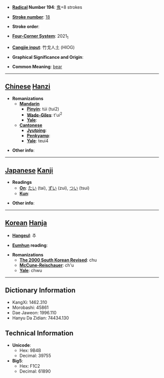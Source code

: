* '''[[Wiktionary:Chinese radical index| Radical]] Number 194''': [[Wiktionary:Chinese radical index 鬼|鬼]]+8 strokes

* '''[[Wiktionary:Chinese total strokes index|Stroke number]]''': [[Wiktionary:Chinese total strokes index 18|18]]

* '''Stroke order''': 

* '''[[Wiktionary:Chinese four corner index|Four-Corner System]]''': 2021<sub>1</sub>

* '''[[Wiktionary:Chinese Cangjie index|Cangjie input]]''': 竹戈人土 (HIOG)

* '''Graphical Significance and Origin''': 

* '''Common Meaning''': [[bear]]

----

== [[Chinese]] [[Hanzi]] ==

* '''Romanizations'''
** '''[[Mandarin]]'''
*** '''[[Pinyin]]''': túi (tui2)
*** '''[[Wade-Giles]]''': t'ui<sup>2</sup>
*** '''[[Yale]]''': 
** '''[[Cantonese]]'''
*** '''[[Jyutping]]''':
*** '''[[Penkyamp]]''': 
*** '''[[Yale]]''': teui4

* '''Other info''': 

----

== [[Japanese]] [[Kanji]] ==

* '''Readings'''
** '''[[On]]''': [[たい]] (tai), [[ずい]] (zui), [[つい]] (tsui)
** '''[[Kun]]''': 

* '''Other info''':  

----

== [[Korean]] [[Hanja]] ==

* '''[[Hangeul]]''': 추

* '''[[Eumhun]] reading''': 

* '''Romanizations'''
** '''[[The 2000 South Korean Revised Romanization|The 2000 South Korean Revised]]''': chu
** '''[[McCune-Reischauer]]''': ch'u
** '''[[Yale]]''': chwu

----

== Dictionary Information ==

* KangXi: 1462.310
* Morobashi: 45861
* Dae Jaweon: 1996.110
* Hanyu Da Zidian: 74434.130

== Technical Information ==

* '''Unicode''':
** Hex: 9B4B
** Decimal: 39755
* '''Big5''':
** Hex: F1C2
** Decimal: 61890